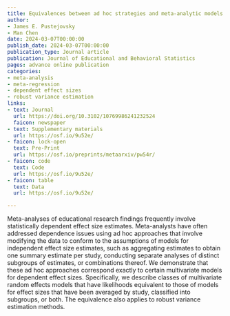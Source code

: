 ```yaml
---
title: Equivalences between ad hoc strategies and meta-analytic models for dependent effect sizes
author:
- James E. Pustejovsky
- Man Chen
date: 2024-03-07T00:00:00
publish_date: 2024-03-07T00:00:00
publication_type: Journal article
publication: Journal of Educational and Behavioral Statistics
pages: advance online publication
categories:
- meta-analysis
- meta-regression
- dependent effect sizes
- robust variance estimation
links:
- text: Journal
  url: https://doi.org/10.3102/10769986241232524
  faicon: newspaper
- text: Supplementary materials
  url: https://osf.io/9u52e/
- faicon: lock-open
  text: Pre-Print
  url: https://osf.io/preprints/metaarxiv/pw54r/
- faicon: code
  text: Code
  url: https://osf.io/9u52e/
- faicon: table
  text: Data
  url: https://osf.io/9u52e/

---
```



Meta-analyses of educational research findings frequently involve statistically dependent effect size estimates. Meta-analysts have often addressed dependence issues using ad hoc approaches that involve modifying the data to conform to the assumptions of models for independent effect size estimates, such as aggregating estimates to obtain one summary estimate per study, conducting separate analyses of distinct subgroups of estimates, or combinations thereof. We demonstrate that these ad hoc approaches correspond exactly to certain multivariate models for dependent effect sizes. Specifically, we describe classes of multivariate random effects models that have likelihoods equivalent to those of models for effect sizes that have been averaged by study, classified into subgroups, or both. The equivalence also applies to robust variance estimation methods.

